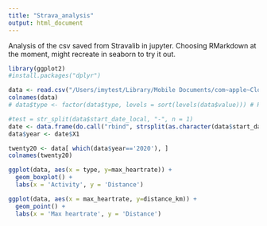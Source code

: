 ```yaml
---
title: "Strava_analysis"
output: html_document
---
```


Analysis of the csv saved from Stravalib in jupyter.
Choosing RMarkdown at the moment, might recreate in seaborn to try it out.
```r
library(ggplot2)
#install.packages("dplyr")
```

```r
data <- read.csv("/Users/imytest/Library/Mobile Documents/com~apple~CloudDocs/Documents/Projects_for_fun/Strava/Data/Saves_from_API/21_Feb_11th.csv")
colnames(data)
# data$type <- factor(data$type, levels = sort(levels(data$value))) # Refactoring the order of activities
```
```r
#test = str_split(data$start_date_local, "-", n = 1)
date <- data.frame(do.call("rbind", strsplit(as.character(data$start_date_local), "-", fixed = TRUE)))
data$year <- date$X1

twenty20 <- data[ which(data$year=='2020'), ]
colnames(twenty20)
```



```r
ggplot(data, aes(x = type, y=max_heartrate)) + 
  geom_boxplot() +
  labs(x = 'Activity', y = 'Distance')
```


```r
ggplot(data, aes(x = max_heartrate, y=distance_km)) + 
  geom_point() +
  labs(x = 'Max heartrate', y = 'Distance')
```


```r
```


